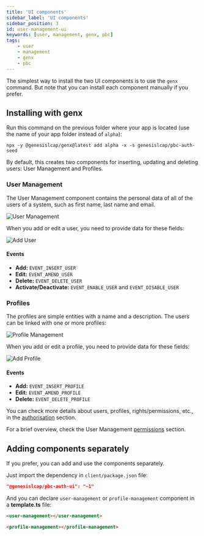 ```yaml
---
title: 'UI components'
sidebar_label: 'UI components'
sidebar_position: 3
id: user-management-ui
keywords: [user, management, genx, pbc]
tags:
    - user
    - management
    - genx
    - pbc
---
```


The simplest way to install the two UI components is to use the `genx` command. But note that you can install each component manually if you prefer.

## Installing with genx

Run this command on the previous folder where your app is located (use the name of your app folder instead of `alpha`):
```shell
npx -y @genesislcap/genx@latest add alpha -x -s genesislcap/pbc-auth-seed
```

By default, this creates two components for inserting, updating and deleting users: User Management and Profiles.

### User Management 

The User Management component contains the personal data of all of the users of a system, such as first name, last name and email.

![User Management](/img/pbc-user-management/ui/01_user_management.png)

When you add or edit a user, you need to provide data for these fields:

![Add User](/img/pbc-user-management/ui/02_add_user.png)

#### Events

* **Add:** `EVENT_INSERT_USER`
* **Edit:** `EVENT_AMEND_USER`
* **Delete:** `EVENT_DELETE_USER`
* **Activate/Deactivate:** `EVENT_ENABLE_USER` and `EVENT_DISABLE_USER`

### Profiles 

The profiles are simple entities with a name and a description. The users can be linked with one or more profiles:

![Profile Management](/img/pbc-user-management/ui/03_profile_management.png)

When you add or edit a profile, you need to provide data for these fields:

![Add Profile](/img/pbc-user-management/ui/04_add_profile.png)

#### Events

* **Add:** `EVENT_INSERT_PROFILE`
* **Edit:** `EVENT_AMEND_PROFILE`
* **Delete:** `EVENT_DELETE_PROFILE`

You can check more details about users, profiles, rights/permissions, etc., in the [authorisation](/server/access-control/authorisation#users-profiles-and-right-codes) section.

For a brief overview, check the User Management [permissions](../user-management-permissions) section.

## Adding components separately

If you prefer, you can add and use the components separately.

Just import the dependency in `client/package.json` file:
```json
"@genesislcap/pbc-auth-ui": "~1"
```

And you can declare `user-management` or `profile-management` component in a **template.ts** file:

```html
<user-management></user-management>
```
```html
<profile-management></profile-management>
```
